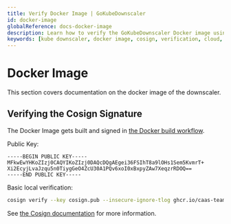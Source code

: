 ```yaml
---
title: Verify Docker Image | GoKubeDownscaler
id: docker-image
globalReference: docs-docker-image
description: Learn how to verify the GoKubeDownscaler Docker image using Cosign.
keywords: [kube downscaler, docker image, cosign, verification, cloud, kubernetes, eks, gke, aks, cost optimization]
---
```


# Docker Image

This section covers documentation on the docker image of the downscaler.

## Verifying the Cosign Signature

The Docker Image gets built and signed in [the Docker build workflow](ref:contributing-github-workflows#docker-build).

Public Key:

```text title="cosign.pub"
-----BEGIN PUBLIC KEY-----
MFkwEwYHKoZIzj0CAQYIKoZIzj0DAQcDQgAEgei36FSIhT8a9lOHs1Sem5KvmrT+
Xi2EcyjLvaJzqu5n0TiygGeO4ZcU30A1PQv6xoI0xBxpyZAw7XeqzrRDOQ==
-----END PUBLIC KEY-----
```

Basic local verification:

```bash
cosign verify --key cosign.pub --insecure-ignore-tlog ghcr.io/caas-team/gokubedownscaler:latest
```

See [the Cosign documentation](https://docs.sigstore.dev/cosign/verifying/verify) for more information.
